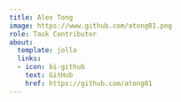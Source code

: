 ```yaml
---
title: Alex Tong
image: https://www.github.com/atong01.png
role: Task Contributor
about:
  template: jolla
  links:
  - icon: bi-github
    text: GitHub
    href: https://github.com/atong01
---
```


